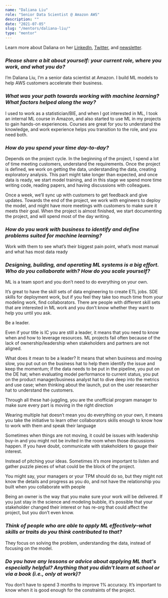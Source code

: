 ```yaml
---
name: "Daliana Liu"
role: "Senior Data Scientist @ Amazon AWS"
description: ""
date: "2021-07-05"
slug: "/mentors/daliana-liu/"
type: "mentor"
---
```

Learn more about Daliana on her [LinkedIn](https://www.linkedin.com/in/dalianaliu/), [Twitter](https://twitter.com/DalianaLiu), and [newsletter](https://dalianaliu.com).

### *Please share a bit about yourself: your current role, where you work, and what you do?*

I’m Daliana Liu, I’m a senior data scientist at Amazon. I build ML models to help AWS customers accelerate their business. 

### *What was your path towards working with machine learning? What factors helped along the way?*

I used to work as a statistician/BIE, and when I got interested in ML, I took an internal ML course in Amazon, and also started to use ML in my projects to gain hands-on experiences. Courses are great for you to understand the knowledge, and work experience helps you transition to the role, and you need both.

### *How do you spend your time day-to-day?*

Depends on the project cycle. In the beginning of the project, I spend a lot of time meeting customers, understand the requirements. Once the project is defined, we work on getting the data, understanding the data, creating exploratory analysis. This part might take longer than expected, and once data is ready, we start model training, and in this stage we spend more time writing code, reading papers, and having discussions with colleagues. 

Once a week, we’ll sync up with customers to get feedback and give updates. Towards the end of the project, we work with engineers to deploy the model, and might have more meetings with customers to make sure it meets their goal. When the project is almost finished, we start documenting the project, and will spend most of the day writing.

### *How do you work with business to identify and define problems suited for machine learning?*

Work with them to see what’s their biggest pain point, what’s most manual and what has most data ready

### *Designing, building, and operating ML systems is a big effort. Who do you collaborate with? How do you scale yourself?*

ML is a team sport and you don’t need to do everything on your own.

It’s great to have the skill sets of data engineering to create ETL jobs. SDE skills for deployment work, but if you feel they take too much time from your modeling work, find collaborators. There are people with different skill sets that are interested in ML work and you don’t know whether they want to help you until you ask. 

Be a leader.

Even if your title is IC you are still a leader, it means that you need to know when and how to leverage resources. ML projects fail often because of the lack of ownership/leadership when stakeholders and partners are not aligned. 

What does it mean to be a leader? It means that when business and moving slow, you put out on the business hat to help them identify the issue and keep the momentum; if the data needs to be put in the pipeline, you put on the DE hat; when evaluating model performance to current status, you put on the product manager/business analyst hat to dive deep into the metrics and use case; when thinking about the launch, put on the user researcher hat to understand the customers.

Through all these hat-juggling, you are the unofficial program manager to make sure every part is moving in the right direction

Wearing multiple hat doesn’t mean you do everything on your own, it means you take the initiative to learn other collaborators skills enough to know how to work with them and speak their language 

Sometimes when things are not moving, it could be issues with leadership buy-in and you might not be invited in the room when those discussions happen. If you have doubt, communicate with stakeholders to gauge their interest. 

Instead of pitching your ideas. Sometimes it’s more important to listen and gather puzzle pieces of what could be the block of the project.

You might say, your managers or your TPM should do so, but they might not know the details and progress as you do, and not have the relationship you built when you collaborate with people 

Being an owner is the way that you make sure your work will be delivered. If you just stay in the science and modeling bubble, it’s possible that your stakeholder changed their interest or has re-org that could affect the project, but you don’t even know. 

### *Think of people who are able to apply ML effectively–what skills or traits do you think contributed to that?*

They focus on solving the problem, understanding the data, instead of focusing on the model.

### *Do you have any lessons or advice about applying ML that's especially helpful? Anything that you didn't learn at school or via a book (i.e., only at work)?*

You don’t have to spend 3 months to improve 1% accuracy. It’s important to know when it is good enough for the constraints of the project.
